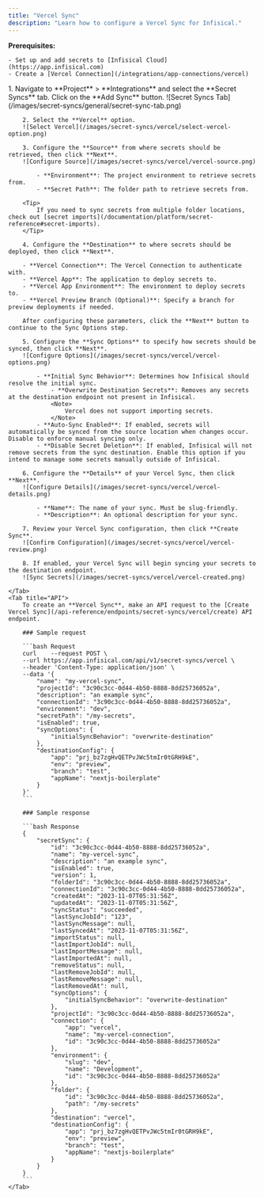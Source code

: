 ```yaml
---
title: "Vercel Sync"
description: "Learn how to configure a Vercel Sync for Infisical."
---
```


**Prerequisites:**

    - Set up and add secrets to [Infisical Cloud](https://app.infisical.com)
    - Create a [Vercel Connection](/integrations/app-connections/vercel)

<Tabs>
    <Tab title="Infisical UI">
        1. Navigate to **Project** > **Integrations** and select the **Secret Syncs** tab. Click on the **Add Sync** button.
        ![Secret Syncs Tab](/images/secret-syncs/general/secret-sync-tab.png)

        2. Select the **Vercel** option.
        ![Select Vercel](/images/secret-syncs/vercel/select-vercel-option.png)

        3. Configure the **Source** from where secrets should be retrieved, then click **Next**.
        ![Configure Source](/images/secret-syncs/vercel/vercel-source.png)

            - **Environment**: The project environment to retrieve secrets from.
            - **Secret Path**: The folder path to retrieve secrets from.

        <Tip>
            If you need to sync secrets from multiple folder locations, check out [secret imports](/documentation/platform/secret-reference#secret-imports).
        </Tip>

        4. Configure the **Destination** to where secrets should be deployed, then click **Next**.

        - **Vercel Connection**: The Vercel Connection to authenticate with.
        - **Vercel App**: The application to deploy secrets to.
        - **Vercel App Environment**: The environment to deploy secrets to.
        - **Vercel Preview Branch (Optional)**: Specify a branch for preview deployments if needed.

        After configuring these parameters, click the **Next** button to continue to the Sync Options step.

        5. Configure the **Sync Options** to specify how secrets should be synced, then click **Next**.
        ![Configure Options](/images/secret-syncs/vercel/vercel-options.png)

            - **Initial Sync Behavior**: Determines how Infisical should resolve the initial sync.
                - **Overwrite Destination Secrets**: Removes any secrets at the destination endpoint not present in Infisical.
                <Note>
                    Vercel does not support importing secrets.
                </Note>
            - **Auto-Sync Enabled**: If enabled, secrets will automatically be synced from the source location when changes occur. Disable to enforce manual syncing only.
            - **Disable Secret Deletion**: If enabled, Infisical will not remove secrets from the sync destination. Enable this option if you intend to manage some secrets manually outside of Infisical.

        6. Configure the **Details** of your Vercel Sync, then click **Next**.
        ![Configure Details](/images/secret-syncs/vercel/vercel-details.png)

            - **Name**: The name of your sync. Must be slug-friendly.
            - **Description**: An optional description for your sync.

        7. Review your Vercel Sync configuration, then click **Create Sync**.
        ![Confirm Configuration](/images/secret-syncs/vercel/vercel-review.png)

        8. If enabled, your Vercel Sync will begin syncing your secrets to the destination endpoint.
        ![Sync Secrets](/images/secret-syncs/vercel/vercel-created.png)

    </Tab>
    <Tab title="API">
        To create an **Vercel Sync**, make an API request to the [Create Vercel Sync](/api-reference/endpoints/secret-syncs/vercel/create) API endpoint.

        ### Sample request

        ```bash Request
        curl    --request POST \
        --url https://app.infisical.com/api/v1/secret-syncs/vercel \
        --header 'Content-Type: application/json' \
        --data '{
            "name": "my-vercel-sync",
            "projectId": "3c90c3cc-0d44-4b50-8888-8dd25736052a",
            "description": "an example sync",
            "connectionId": "3c90c3cc-0d44-4b50-8888-8dd25736052a",
            "environment": "dev",
            "secretPath": "/my-secrets",
            "isEnabled": true,
            "syncOptions": {
                "initialSyncBehavior": "overwrite-destination"
            },
            "destinationConfig": {
                "app": "prj_bz7zgHvQETPvJWc5tmIr0tGRH9kE",
                "env": "preview",
                "branch": "test",
                "appName": "nextjs-boilerplate"
            }
        }'
        ```

        ### Sample response

        ```bash Response
        {
            "secretSync": {
                "id": "3c90c3cc-0d44-4b50-8888-8dd25736052a",
                "name": "my-vercel-sync",
                "description": "an example sync",
                "isEnabled": true,
                "version": 1,
                "folderId": "3c90c3cc-0d44-4b50-8888-8dd25736052a",
                "connectionId": "3c90c3cc-0d44-4b50-8888-8dd25736052a",
                "createdAt": "2023-11-07T05:31:56Z",
                "updatedAt": "2023-11-07T05:31:56Z",
                "syncStatus": "succeeded",
                "lastSyncJobId": "123",
                "lastSyncMessage": null,
                "lastSyncedAt": "2023-11-07T05:31:56Z",
                "importStatus": null,
                "lastImportJobId": null,
                "lastImportMessage": null,
                "lastImportedAt": null,
                "removeStatus": null,
                "lastRemoveJobId": null,
                "lastRemoveMessage": null,
                "lastRemovedAt": null,
                "syncOptions": {
                    "initialSyncBehavior": "overwrite-destination"
                },
                "projectId": "3c90c3cc-0d44-4b50-8888-8dd25736052a",
                "connection": {
                    "app": "vercel",
                    "name": "my-vercel-connection",
                    "id": "3c90c3cc-0d44-4b50-8888-8dd25736052a"
                },
                "environment": {
                    "slug": "dev",
                    "name": "Development",
                    "id": "3c90c3cc-0d44-4b50-8888-8dd25736052a"
                },
                "folder": {
                    "id": "3c90c3cc-0d44-4b50-8888-8dd25736052a",
                    "path": "/my-secrets"
                },
                "destination": "vercel",
                "destinationConfig": {
                    "app": "prj_bz7zgHvQETPvJWc5tmIr0tGRH9kE",
                    "env": "preview",
                    "branch": "test",
                    "appName": "nextjs-boilerplate"
                }
            }
        }
        ```
    </Tab>
</Tabs>
